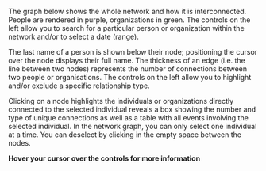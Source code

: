 <p>
The graph below shows the whole network and how it is interconnected. People are rendered in purple, organizations in green. The controls on the left allow you to search for a particular person or organization within the network and/or to select a date (range).
</p>

<p>
The last name of a person is shown below their node; positioning the cursor over the node displays their full name. The thickness of an edge (i.e. the line between two nodes) represents the number of connections between two people or organisations. The controls on the left allow you to highlight and/or exclude a specific relationship type.
</p>

<p>
Clicking on a node highlights the individuals or organizations directly connected to the selected individual reveals a box showing the number and type of unique connections as well as a table with all events involving the selected individual. In the network graph, you can only select one individual at a time. You can deselect by clicking in the empty space between the nodes.
</p>

<p>
<strong>
Hover your cursor over the controls for more information
</strong>
</p>